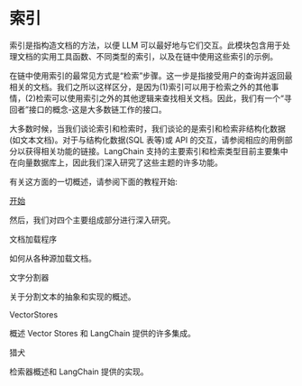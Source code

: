 索引
============================================================

索引是指构造文档的方法，以便 LLM 可以最好地与它们交互。此模块包含用于处理文档的实用工具函数、不同类型的索引，以及在链中使用这些索引的示例。

在链中使用索引的最常见方式是“检索”步骤。这一步是指接受用户的查询并返回最相关的文档。我们之所以这样区分，是因为(1)索引可以用于检索之外的其他事情，(2)检索可以使用索引之外的其他逻辑来查找相关文档。因此，我们有一个“寻回者”接口的概念-这是大多数链工作的接口。

大多数时候，当我们谈论索引和检索时，我们谈论的是索引和检索非结构化数据(如文本文档)。对于与结构化数据(SQL 表等)或 API 的交互，请参阅相应的用例部分以获得相关功能的链接。LangChain 支持的主要索引和检索类型目前主要集中在向量数据库上，因此我们深入研究了这些主题的许多功能。

有关这方面的一切概述，请参阅下面的教程开始:

[开始](./indexes/getting_started)



然后，我们对四个主要组成部分进行深入研究。

文档加载程序

如何从各种源加载文档。

文字分割器

关于分割文本的抽象和实现的概述。

VectorStores

概述 Vector Stores 和 LangChain 提供的许多集成。

猎犬

检索器概述和 LangChain 提供的实现。